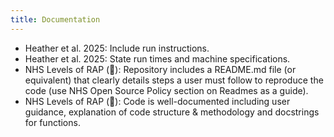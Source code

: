 ```yaml
---
title: Documentation
---
```


:::{.guidelines}
* Heather et al. 2025: Include run instructions.
* Heather et al. 2025: State run times and machine specifications.
* NHS Levels of RAP (🥉): Repository includes a README.md file (or equivalent) that clearly details steps a user must follow to reproduce the code (use NHS Open Source Policy section on Readmes as a guide).
* NHS Levels of RAP (🥈): Code is well-documented including user guidance, explanation of code structure & methodology and docstrings for functions.
:::